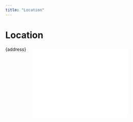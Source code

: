 ```yaml
---
title: "Location"
---
```



# Location

<div class="columns">
  <section class="column res is-one-third">
    <article>
      <section class="content subtitle">{address}</section>
    </article>
  </section>
  <section class="column">
    <iframe
      src={map}
      style="border:0;width:100%;min-height: 16em;"
      allowfullscreen=""
      loading="lazy"
      referrerpolicy="no-referrer-when-downgrade"
    ></iframe>
  </section>
</div>
